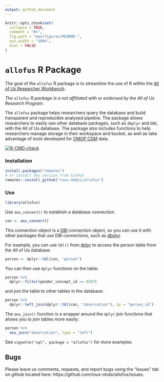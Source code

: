```yaml
---
output: github_document
---
```


<!-- README.md is generated from README.Rmd. Please edit that file -->

```r
knitr::opts_chunk$set(
  collapse = TRUE,
  comment = "#>",
  fig.path = "man/figures/README-",
  out.width = "100%",
  eval = FALSE
)
```

# `allofus` R Package

The goal of the `allofus` R package is to streamline the use of R within the [All of Us Researcher Workbench](https://www.researchallofus.org/data-tools/workbench/).

*The `allofus` R package is a not affiliated with or endorsed by the All of Us Research Program.*

The `allofus` package helps researchers query the database and build transparent and reproducible analysed pipeline. The package allows researchers to easily use other database packages, such as `dbplyr` and `DBI`, with the All of Us database. The package also includes functions to help researchers manage storage in their workspace and bucket, as well as take advantage of tools developed for [OMOP CDM](https://www.researchallofus.org/faq/what-is-omop/) data.

<!-- badges: start -->
[![R-CMD-check](https://github.com/roux-ohdsi/allofus/actions/workflows/R-CMD-check.yaml/badge.svg)](https://github.com/roux-ohdsi/allofus/actions/workflows/R-CMD-check.yaml)
<!-- add when on cran -->
<!-- [![CRAN status](https://www.r-pkg.org/badges/version/allofus)](https://CRAN.R-project.org/package=allofus) -->
<!-- [![](http://cranlogs.r-pkg.org/badges/grand-total/allofus)](https://cran.r-project.org/package=allofus) -->
<!-- badges: end -->

### Installation

```r
install.packages("remotes")
# or install dev version from GitHub
remotes::install_github("roux-ohdsi/allofus")
```

### Use

```r
library(allofus)
```

Use `aou_connect()` to establish a database connection.
```r
con <- aou_connect()
```
This connection object is a [DBI](https://dbi.r-dbi.org/) connection object, so you can use it with other packages that use DBI connections, such as [dbplyr](https://dbplyr.tidyverse.org/).

For example, you can use `tbl()` from [dplyr](https://dplyr.tidyverse.org/) to access the person table from the All of Us database:
```r
person <- dplyr::tbl(con, "person")
```

You can then use `dplyr` functions on the table:
```r
person %>%
  dplyr::filter(gender_concept_id == 8507)
```

and join the table to other tables in the database:

```r
person %>%
  dplyr::left_join(dplyr::tbl(con, "observation"), by = "person_id")
```

The `aou_join()` function is a wrapper around the `dplyr` join functions that allows you to join tables more easily:
```r
person %>%
  aou_join("observation", type = "left")
```

See `vignette("sql", package = "allofus")` for more examples.

<!-- ## Example -->

<!-- Suppose we want to create a cohort of All of Us participants who have experienced a stroke. There are a couple of ways we could go about this. -->



<!-- ### Using the observation table -->





<!-- The following code would start a query for the first survey date for the All of Us survey "The Basics" (sometimes, but rarely, participants completed this survey over multiple dates). -->

<!-- *While the ds_survey table is conveniently organized, it does not include the "skip" response for some surveys, so we don't recommend using it unless you're sure all potential responses have been recorded in the table. It's safest to use the observation table. You can see a detailed description of the survey ETL here: https://support.researchallofus.org/hc/en-us/articles/6085114880148.* -->

<!-- ```{r, eval = FALSE} -->
<!-- library(tidyverse) -->

<!-- survey_dates = tbl(con, "ds_survey") %>% -->
<!--   filter(survey == "The Basics") %>% -->
<!--   group_by(person_id) %>% -->
<!--   filter(survey_datetime == min(survey_datetime)) %>% -->
<!--   distinct(person_id, survey_datetime) -->
<!-- ``` -->

<!-- And this code would start with the all of us specific person table and join that to the survey dates table to incorporate information about demographics. -->

<!-- ```{r, eval = FALSE} -->
<!-- demo <- tbl(con, "cb_search_person") %>% -->
<!--   filter(age_at_consent >= 40 & age_at_consent <= 120, -->
<!--          has_ehr_data == 1) %>% -->
<!--   distinct(person_id, sex_at_birth, dob)  %>% -->
<!--   inner_join(survey_dates, by = "person_id") %>% -->
<!--   select(person_id, sex_at_birth, dob, survey_datetime) -->
<!-- ``` -->

<!-- We could leave this as a query, or we could pull the data into our local session: -->

<!-- ```{r, eval = FALSE} -->
<!-- demo_collected <- demo %>% collect() -->
<!-- ``` -->

## Bugs

Please leave us comments, requests, and report bugs using the "Issues" tab on github located here: https://github.com/roux-ohdsi/allofus/issues.
